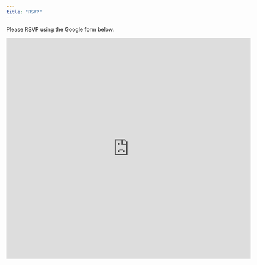 ```yaml
---
title: "RSVP"
---
```




Please RSVP using the Google form below:


<iframe src="https://docs.google.com/forms/d/e/1FAIpQLSeX1P1BPhdWmv7-07b7nla0jIQg8JSqLzYahFEXbdrjNgm_6w/viewform?embedded=true" width="640" height="580" frameborder="0" marginheight="0" marginwidth="0">Loading…</iframe>



